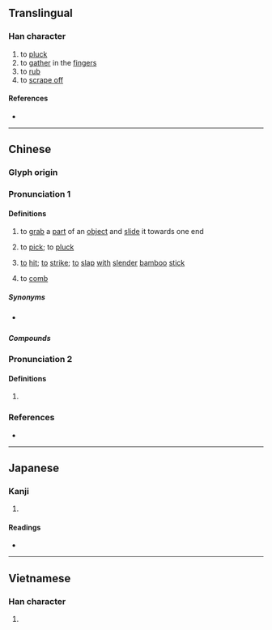 {{character info}}
==Translingual==

===Han character===
{{Han char|rn=64|rad=手|as=07|sn=10|four=52043|canj=QBDI|ids=⿰扌寽}}

# to [[pluck]]
# to [[gather]] in the [[finger]]s
# to [[rub]]
# to [[scrape off]]

====References====
* {{Han ref|kx=0433.170|dkj=12140|dj=0782.260|hdz=31885.050|uh=634B|ud=25419|bh=D1BB|bd=53691}}

----

==Chinese==
{{zh-forms}}

===Glyph origin===
{{Han etym}}

===Pronunciation 1===
{{zh-pron
|m=luō
|c=lyut3,lyut6
|h=pfs=lo̍t
|mn=loah/loa̍h
|w=5leq
|mc=y
|oc=y
|cat=v
}}

====Definitions====
{{zh-hanzi}}

# to [[grab]] a [[part]] of an [[object]] and [[slide]] it towards one end
#: {{zh-x|捋{luō} 袖子}}
# to [[pick]]; to [[pluck]]
# {{lb|zh|Hakka}} [[to]] [[hit]]; [[to]] [[strike]]; [[to]] [[slap]] [[with]] [[slender]] [[bamboo]] [[stick]]
# {{lb|zh|Min Nan}} to [[comb]] {{gloss|hair, etc.}}

=====Synonyms=====
* {{s|to comb}} {{zh-l|梳}}

=====Compounds=====
{{zh-der|捋胳膊|捋臂將拳|捋臂揎拳|捋虎鬚|捋袖揎拳|捋采|揎拳捋袖|服低捋}}

===Pronunciation 2===
{{zh-pron
|m=lǚ
|cat=v
}}

====Definitions====
{{zh-hanzi}}

# {{rfdef|zh}}

===References===
* {{R:yue:Hanzi}}

----

==Japanese==

===Kanji===
{{ja-kanji|grade=|rs=手07}}

# {{rfdef|ja|sort=手07}}

====Readings====
* {{ja-readings|on=[[らつ]] (ratsu), [[らち]] (rachi), [[れつ]] (retsu), [[れち]] (rechi)|kun=[[とる]] (toru)}}

----

==Vietnamese==

===Han character===
{{vi-readings|reading=liệt, loát, lư|rs=手07}}

# {{rfdef|vi|sort=手07}}